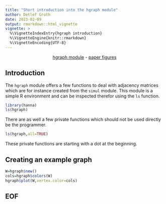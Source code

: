```yaml
---
title: "Short introduction into the hgraph module"
author: Detlef Groth
date: 2023-02-09
output: rmarkdown::html_vignette
vignette: >
  %\VignetteIndexEntry{hgraph introduction}
  %\VignetteEngine{knitr::rmarkdown}
  %\VignetteEncoding{UTF-8}
---
```


<center>[hgraph module](hgraph.html) - [paper figures](figures.html)</center>

## Introduction

The `hgraph` module offers a few functions to deal with adjacency matrices
which are for instance created from the `simul` module. This module is a
simple R environment and can be inspected therefor using the `ls` function.
  

```r
library(hanna)  
ls(hgraph)
```

There are as well a few private functions which should not be used directly be the programmer.

```r
ls(hgraph,all=TRUE)
```

These private functions are starting with a dot at the beginning.

## Creating an example  graph 

```r
W=hgraph$new()
cols=hgraph$colors(W)
hgraph$plot(W,vertex.color=cols)
```
  

## EOF



